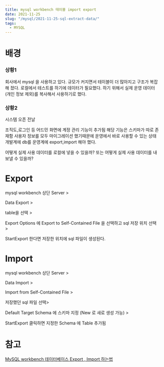 ```yaml
---
title: mysql workbench 테이블 import export
date: 2021-11-25
slug: "/mysql/2021-11-25-sql-extract-data/"
tags:
  - MYSQL
---
```


### 

# 배경

### 상황1
회사에서 mysql 을 사용하고 있다.
규모가 커지면서 테이블이 더 많아지고 구조가 복잡해 졌다.
로컬에서 테스트를 하기에 데이터가 필요했다.
하기 위해서 실제 운영 데이터(개인 정보 제외)를 복사해서 사용하기로 했다.

### 상황2
시스템 오픈 전날

조직도,로그인 등 어드민 화면에 계정 관리 기능이 추가됨
해당 기능은 스키마가 따로 존재함
사용자 정보를 모두 마이그레이션 했기때문에 운영에서 바로 사용할 수 있는 상태
개발계에 db를 운영계에 export,import 해야 했다.


어떻게 실제 사용 데이터를 로컬에 넣을 수 있을까?
또는
어떻게 실제 사용 데이터를 내보낼 수 있을까?

# Export
mysql workbench 상단 Server >

Data Export > 
 
table을 선택 >
 
Export Options 에 Export to Self-Contained File 을 선택하고 sql 저장 위치 선택 >
 
StartExport 한다면 저장한 위치에 sql 파일이 생성된다.

# Import
mysql workbench 상단 Server >

Data Import > 

Import from Self-Contained File > 

저장했던 sql 파일 선택>

Default Target Schema 에 스키마 지정 (New 로 새로 생성 가능) >

StartExport 클릭하면 지정한 Schema 에 Table 추가됨 

# 참고

[MySQL workbench 데이터베이스 Export , Import 하는법](https://qjadud22.tistory.com/6)